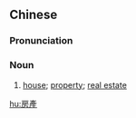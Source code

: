 {{also|房产}}
==Chinese==
{{zh-forms|s=房产}}

===Pronunciation===
{{zh-pron
|m=fángchǎn
|c=fong4 caan2
|cat=n
}}

===Noun===
{{zh-noun}}

# [[house]]; [[property]]; [[real estate]]
#: {{zh-x|房產 交接|'''property''' settlement}}

[[hu:房產]]